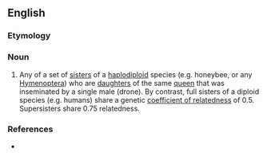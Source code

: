 ==English==

===Etymology===
{{prefix|super|sister}}

===Noun===
{{en-noun}}

# {{context|biology}} Any of a set of [[sister]]s of a [[haplodiploid]] species (e.g. honeybee, or any [[Hymenoptera]]) who are [[daughter]]s of the same [[queen]] that was inseminated by a single male (drone).  By contrast, full sisters of a diploid species (e.g. humans) share a genetic [[w: Coefficient of relatedness|coefficient of relatedness]] of 0.5.  Supersisters share 0.75 relatedness.

===References===
* {{cite web|url=http://www.pubmedcentral.nih.gov/articlerender.fcgi?artid=1989138|title=Effects of Insemination Quantity on Honey Bee Queen Physiology|publisher=NIH PLoS ONE|accessdate=2007-11-25}}